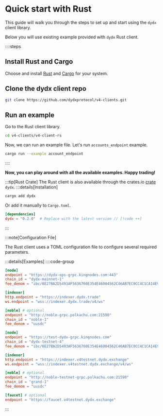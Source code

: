# Quick start with Rust

This guide will walk you through the steps to set up and start using the `dydx` client library.

Below you will use existing example provided with `dydx` Rust client.

::::steps

## Install Rust and Cargo

Choose and install [Rust](https://www.rust-lang.org/tools/install) and [Cargo](https://doc.rust-lang.org/cargo/getting-started/installation.html) for your system.

## Clone the dydx client repo

```bash
git clone https://github.com/dydxprotocol/v4-clients.git
```

## Run an example

Go to the Rust client library.

```bash
cd v4-clients/v4-client-rs
```

Now, we can run an example file. Let's run `accounts_endpoint` example.

```bash
cargo run --example account_endpoint
```

::::

**Now, you can play around with all the available examples. Happy trading!**


:::tip[Rust Crate]
The Rust client is also available through the crates.io [crate](https://crates.io/crates/dydx) `dydx`.
:::details[Installation]
```bash [Terminal]
cargo add dydx
```

Or add it manually to `Cargo.toml`.

```toml [Cargo.toml]
[dependencies]
dydx = "0.2.0"  # Replace with the latest version // [!code ++]
```
:::

:::note[Configuration File]

The Rust client uses a TOML configuration file to configure several required parameters.

:::details[Examples]
::::code-group

```toml [mainnet.toml]
[node]
endpoint = "https://dydx-ops-grpc.kingnodes.com:443"
chain_id = "dydx-mainnet-1"
fee_denom = "ibc/8E27BA2D5493AF5636760E354E46004562C46AB7EC0CC4C1CA14E9E20E2545B5"

[indexer]
http.endpoint = "https://indexer.dydx.trade"
ws.endpoint = "wss://indexer.dydx.trade/v4/ws"

[noble] # optional
endpoint = "http://noble-grpc.polkachu.com:21590"
chain_id = "noble-1"
fee_denom = "uusdc"
```

```toml [testnet.toml]
[node]
endpoint = "https://test-dydx-grpc.kingnodes.com"
chain_id = "dydx-testnet-4"
fee_denom = "ibc/8E27BA2D5493AF5636760E354E46004562C46AB7EC0CC4C1CA14E9E20E2545B5"

[indexer]
http.endpoint = "https://indexer.v4testnet.dydx.exchange"
ws.endpoint = "wss://indexer.v4testnet.dydx.exchange/v4/ws"

[noble] # optional
endpoint = "http://noble-testnet-grpc.polkachu.com:21590"
chain_id = "grand-1"
fee_denom = "uusdc"

[faucet] # optional
endpoint = "https://faucet.v4testnet.dydx.exchange"
```

:::
